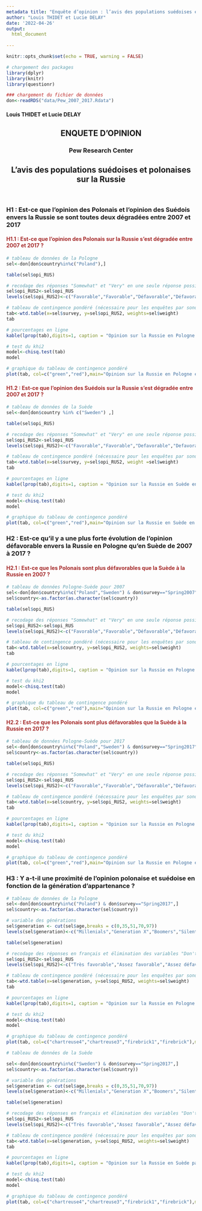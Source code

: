 ```yaml
---
metadata title: "Enquête d’opinion : l’avis des populations suédoises et polonaises sur la Russie"
author: "Louis THIDET et Lucie DELAY"
date: '2022-04-26'
output:
  html_document
      
---
```


```r
knitr::opts_chunk$set(echo = TRUE, warning = FALSE)

# chargement des packages
library(dplyr)
library(knitr)
library(questionr)

### chargement du fichier de données
don<-readRDS("data/Pew_2007_2017.Rdata")
```
<h4>Louis THIDET et Lucie DELAY</h4>

<center> <h2>ENQUETE D'OPINION</h2> </center>
<center> <h3>**Pew Research Center**</h3> </center>
<center> <h2> L’avis des populations suédoises et polonaises sur la Russie</h2> </center>

<br>

### **H1 : Est-ce que l’opinion des Polonais et l’opinion des Suédois envers la Russie se sont toutes deux dégradées entre 2007 et 2017**

#### <span style="color:brown">H1.1 : Est-ce que l’opinion des Polonais sur la Russie s’est dégradée entre 2007 et 2017 ?</span>
```r
# tableau de données de la Pologne
sel<-don[don$country%in%c("Poland"),]

table(sel$opi_RUS)

# recodage des réponses "Somewhat" et "Very" en une seule réponse possible
sel$opi_RUS2<-sel$opi_RUS
levels(sel$opi_RUS2)<-c("Favorable","Favorable","Défavorable","Défavorable",NA,NA)

# tableau de contingence pondéré (nécessaire pour les enquêtes par sondage)
tab<-wtd.table(x=sel$survey, y=sel$opi_RUS2, weights=sel$weight)
tab

# pourcentages en ligne
kable(lprop(tab),digits=1, caption = "Opinion sur la Russie en Pologne en 2007 et 2017 (en %)")

# test du khi2
model<-chisq.test(tab)
model

# graphique du tableau de contingence pondéré
plot(tab, col=c("green","red"),main="Opinion sur la Russie en Pologne en 2007 et 2017")
```

#### <span style="color:brown">H1.2 : Est-ce que l’opinion des Suédois sur la Russie s’est dégradée entre 2007 et 2017 ?</span>
```r
# tableau de données de la Suède
sel<-don[don$country %in% c("Sweden") ,]

table(sel$opi_RUS)

# recodage des réponses "Somewhat" et "Very" en une seule réponse possible
sel$opi_RUS2<-sel$opi_RUS
levels(sel$opi_RUS2)<-c("Favorable","Favorable","Defavorable","Defavorable",NA,NA)

# tableau de contingence pondéré (nécessaire pour les enquêtes par sondage)
tab<-wtd.table(x=sel$survey, y=sel$opi_RUS2, weight =sel$weight)
tab

# pourcentages en ligne
kable(lprop(tab),digits=1, caption = "Opinion sur la Russie en Suède en 2007 et 2017 (en %)")

# test du khi2
model<-chisq.test(tab)
model

# graphique du tableau de contingence pondéré
plot(tab, col=c("green","red"),main="Opinion sur la Russie en Suède en 2007 et 2017")
```

### **H2 : Est-ce qu’il y a une plus forte évolution de l’opinion défavorable envers la Russie en Pologne qu’en Suède de 2007 à 2017 ?**

#### <span style="color:brown">H2.1 : Est-ce que les Polonais sont plus défavorables que la Suède à la Russie en 2007 ?</span>
```r
# tableau de données Pologne-Suède pour 2007
sel<-don[don$country%in%c("Poland","Sweden") & don$survey=="Spring2007",]
sel$country<-as.factor(as.character(sel$country))

table(sel$opi_RUS)

# recodage des réponses "Somewhat" et "Very" en une seule réponse possible
sel$opi_RUS2<-sel$opi_RUS
levels(sel$opi_RUS2)<-c("Favorable","Favorable","Défavorable","Défavorable",NA,NA)

# tableau de contingence pondéré (nécessaire pour les enquêtes par sondage)
tab<-wtd.table(x=sel$country, y=sel$opi_RUS2, weights=sel$weight)
tab

# pourcentages en ligne
kable(lprop(tab),digits=1, caption = "Opinion sur la Russie en Pologne et en Suède en 2007 (en %)")

# test du khi2
model<-chisq.test(tab)
model

# graphique du tableau de contingence pondéré
plot(tab, col=c("green","red"),main="Opinion sur la Russie en Pologne et en Suède en 2007")
```

#### <span style="color:brown">H2.2 : Est-ce que les Polonais sont plus défavorables que la Suède à la Russie en 2017 ? </span>
```r
# tableau de données Pologne-Suède pour 2017
sel<-don[don$country%in%c("Poland","Sweden") & don$survey=="Spring2017",]
sel$country<-as.factor(as.character(sel$country))

table(sel$opi_RUS)

# recodage des réponses "Somewhat" et "Very" en une seule réponse possible
sel$opi_RUS2<-sel$opi_RUS
levels(sel$opi_RUS2)<-c("Favorable","Favorable","Défavorable","Défavorable",NA,NA)

# tableau de contingence pondéré (nécessaire pour les enquêtes par sondage)
tab<-wtd.table(x=sel$country, y=sel$opi_RUS2, weights=sel$weight)
tab

# pourcentages en ligne
kable(lprop(tab),digits=1, caption = "Opinion sur la Russie en Pologne et en Suède en 2017 (en %)")

# test du khi2
model<-chisq.test(tab)
model

# graphique du tableau de contingence pondéré
plot(tab, col=c("green","red"),main="Opinion sur la Russie en Pologne et en Suède en 2017")
```

### **H3 : Y a-t-il une proximité de l’opinion polonaise et suédoise en fonction de la génération d’appartenance ?**

```r
# tableau de données de la Pologne
sel<-don[don$country%in%c("Poland") & don$survey=="Spring2017",]
sel$country<-as.factor(as.character(sel$country))

# variable des générations
sel$generation <- cut(sel$age,breaks = c(0,35,51,70,97))
levels(sel$generation)<-c("Millenials","Generation X","Boomers","Silent")

table(sel$generation)

# recodage des réponses en français et élimination des variables "Don't know" et "Refused"
sel$opi_RUS2<-sel$opi_RUS
levels(sel$opi_RUS2)<-c("Très favorable","Assez favorable","Assez défavorable","Très défavorable",NA,NA)

# tableau de contingence pondéré (nécessaire pour les enquêtes par sondage)
tab<-wtd.table(x=sel$generation, y=sel$opi_RUS2, weights=sel$weight)
tab

# pourcentages en ligne
kable(lprop(tab),digits=1, caption = "Opinion sur la Russie en Pologne par génération en 2017 (en %)")

# test du khi2
model<-chisq.test(tab)
model

# graphique du tableau de contingence pondéré
plot(tab, col=c("chartreuse4","chartreuse3","firebrick1","firebrick"),main="Opinion sur la Russie en Pologne par génération en 2017", las=1)
```

```r
# tableau de données de la Suède

sel<-don[don$country%in%c("Sweden") & don$survey=="Spring2017",]
sel$country<-as.factor(as.character(sel$country))

# variable des générations
sel$generation <- cut(sel$age,breaks = c(0,35,51,70,97))
levels(sel$generation)<-c("Millenials","Generation X","Boomers","Silent")

table(sel$generation)

# recodage des réponses en français et élimination des variables "Don't know" et "Refused"
sel$opi_RUS2<-sel$opi_RUS
levels(sel$opi_RUS2)<-c("Très favorable","Assez favorable","Assez défavorable","Très défavorable",NA,NA)

# tableau de contingence pondéré (nécessaire pour les enquêtes par sondage)
tab<-wtd.table(x=sel$generation, y=sel$opi_RUS2, weights=sel$weight)
tab

# pourcentages en ligne
kable(lprop(tab),digits=1, caption = "Opinion sur la Russie en Suède par génération en 2017 (en %)")

# test du khi2
model<-chisq.test(tab)
model

# graphique du tableau de contingence pondéré
plot(tab, col=c("chartreuse4","chartreuse3","firebrick1","firebrick"),main="Opinion sur la Russie en Suède par génération en 2017", las=1)
```


